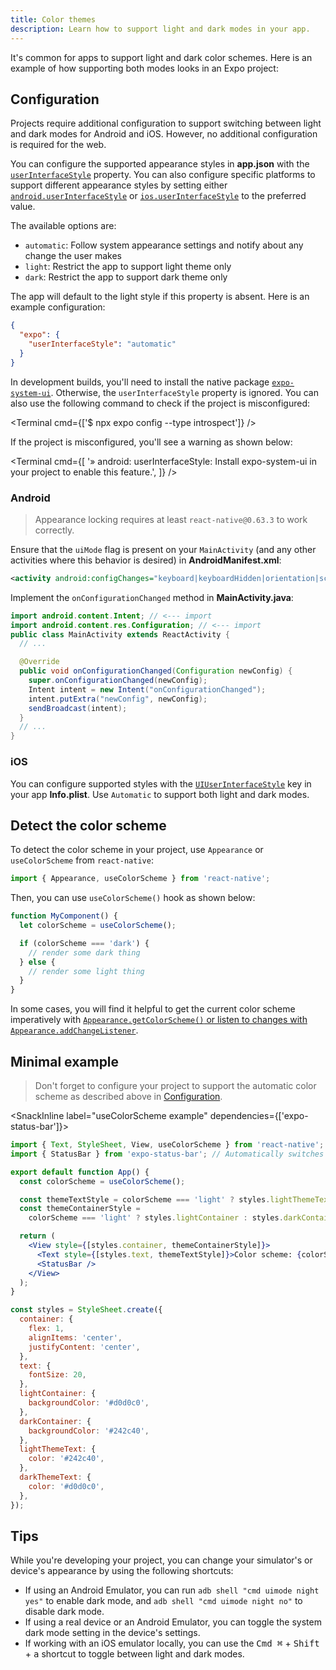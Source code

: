 ```yaml
---
title: Color themes
description: Learn how to support light and dark modes in your app.
---
```



It's common for apps to support light and dark color schemes. Here is an example of how supporting both modes looks in an Expo project:

<ContentSpotlight file="guides/color-schemes.mp4" spaceAfter={30} />

## Configuration

Projects require additional configuration to support switching between light and dark modes for Android and iOS. However, no additional configuration is required for the web.

You can configure the supported appearance styles in **app.json** with the [`userInterfaceStyle`](/versions/latest/config/app/#userinterfacestyle) property. You can also configure specific platforms to support different appearance styles by setting either [`android.userInterfaceStyle`](/versions/latest/config/app/#userinterfacestyle-2) or [`ios.userInterfaceStyle`](/versions/latest/config/app/#userinterfacestyle-1) to the preferred value.

The available options are:

- `automatic`: Follow system appearance settings and notify about any change the user makes
- `light`: Restrict the app to support light theme only
- `dark`: Restrict the app to support dark theme only

The app will default to the light style if this property is absent. Here is an example configuration:

```json app.json
{
  "expo": {
    "userInterfaceStyle": "automatic"
  }
}
```

In development builds, you'll need to install the native package [`expo-system-ui`](/versions/latest/sdk/system-ui/#installation). Otherwise, the `userInterfaceStyle` property is ignored. You can also use the following command to check if the project is misconfigured:

<Terminal cmd={['$ npx expo config --type introspect']} />

If the project is misconfigured, you'll see a warning as shown below:

<Terminal
  cmd={[
    '» android: userInterfaceStyle: Install expo-system-ui in your project to enable this feature.',
  ]}
/>

<Collapsible summary="Using bare React Native app?">

### Android

> Appearance locking requires at least `react-native@0.63.3` to work correctly.

Ensure that the `uiMode` flag is present on your `MainActivity` (and any other activities where this behavior is desired) in **AndroidManifest.xml**:

```xml
<activity android:configChanges="keyboard|keyboardHidden|orientation|screenSize|uiMode">
```

Implement the `onConfigurationChanged` method in **MainActivity.java**:

```java
import android.content.Intent; // <--- import
import android.content.res.Configuration; // <--- import
public class MainActivity extends ReactActivity {
  // ...

  @Override
  public void onConfigurationChanged(Configuration newConfig) {
    super.onConfigurationChanged(newConfig);
    Intent intent = new Intent("onConfigurationChanged");
    intent.putExtra("newConfig", newConfig);
    sendBroadcast(intent);
  }
  // ...
}
```

### iOS

You can configure supported styles with the [`UIUserInterfaceStyle`](https://developer.apple.com/documentation/bundleresources/information_property_list/uiuserinterfacestyle) key in your app **Info.plist**. Use `Automatic` to support both light and dark modes.

</Collapsible>

## Detect the color scheme

To detect the color scheme in your project, use `Appearance` or `useColorScheme` from `react-native`:

```js App.js
import { Appearance, useColorScheme } from 'react-native';
```

Then, you can use `useColorScheme()` hook as shown below:

```js App.js
function MyComponent() {
  let colorScheme = useColorScheme();

  if (colorScheme === 'dark') {
    // render some dark thing
  } else {
    // render some light thing
  }
}
```

In some cases, you will find it helpful to get the current color scheme imperatively with [`Appearance.getColorScheme()` or listen to changes with `Appearance.addChangeListener`](https://reactnative.dev/docs/appearance).

## Minimal example

> Don't forget to configure your project to support the automatic color scheme as described above in [Configuration](#configuration).

<SnackInline label="useColorScheme example" dependencies={['expo-status-bar']}>

```jsx
import { Text, StyleSheet, View, useColorScheme } from 'react-native';
import { StatusBar } from 'expo-status-bar'; // Automatically switches bar style based on theme.

export default function App() {
  const colorScheme = useColorScheme();

  const themeTextStyle = colorScheme === 'light' ? styles.lightThemeText : styles.darkThemeText;
  const themeContainerStyle =
    colorScheme === 'light' ? styles.lightContainer : styles.darkContainer;

  return (
    <View style={[styles.container, themeContainerStyle]}>
      <Text style={[styles.text, themeTextStyle]}>Color scheme: {colorScheme}</Text>
      <StatusBar />
    </View>
  );
}

const styles = StyleSheet.create({
  container: {
    flex: 1,
    alignItems: 'center',
    justifyContent: 'center',
  },
  text: {
    fontSize: 20,
  },
  lightContainer: {
    backgroundColor: '#d0d0c0',
  },
  darkContainer: {
    backgroundColor: '#242c40',
  },
  lightThemeText: {
    color: '#242c40',
  },
  darkThemeText: {
    color: '#d0d0c0',
  },
});
```

</SnackInline>

## Tips

While you're developing your project, you can change your simulator's or device's appearance by using the following shortcuts:

- If using an Android Emulator, you can run `adb shell "cmd uimode night yes"` to enable dark mode, and `adb shell "cmd uimode night no"` to disable dark mode.
- If using a real device or an Android Emulator, you can toggle the system dark mode setting in the device's settings.
- If working with an iOS emulator locally, you can use the <kbd>Cmd ⌘</kbd> + <kbd>Shift</kbd> + <kbd>a</kbd> shortcut to toggle between light and dark modes.
